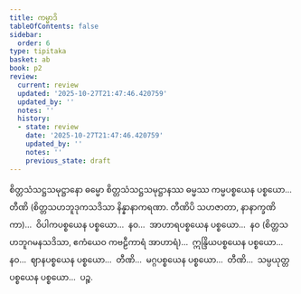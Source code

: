 ```yaml
---
title: ကမ္မာဒိ
tableOfContents: false
sidebar:
  order: 6
type: tipitaka
basket: ab
book: p2
review:
  current: review
  updated: '2025-10-27T21:47:46.420759'
  updated_by: ''
  notes: ''
  history:
  - state: review
    date: '2025-10-27T21:47:46.420759'
    updated_by: ''
    notes: ''
    previous_state: draft
---
```



<ReviewStatus review={frontmatter.review} showDetails={true} />

<HypothesisAnnotation frontmatter={frontmatter} />

<DynamicBreadcrumb />

<Division number="305" book="p2" e="ch" v="38" p="171">

<Paragraph number="3065" book="p2">
စိတ္တသံသဋ္ဌသမုဋ္ဌာနော ဓမ္မော စိတ္တသံသဋ္ဌသမုဋ္ဌာနဿ ဓမ္မဿ ကမ္မပစ္စယေန ပစ္စယော…  တီဏိ (စိတ္တသဟဘူဒုကသဒိသာ နိန္နာနာကရဏာ. တီဏိပိ သဟဇာတာ, နာနာက္ခဏိကာ)…  ဝိပါကပစ္စယေန ပစ္စယော…  နဝ…  အာဟာရပစ္စယေန ပစ္စယော…  နဝ (စိတ္တသဟဘူဂမနသဒိသာ, ဧကံယေဝ ကဗဠီကာရံ အာဟာရံ)…  ဣန္ဒြိယပစ္စယေန ပစ္စယော…  နဝ…  ဈာနပစ္စယေန ပစ္စယော…  တီဏိ…  မဂ္ဂပစ္စယေန ပစ္စယော…  တီဏိ…  သမ္ပယုတ္တပစ္စယေန ပစ္စယော…  ပဉ္စ.
</Paragraph>
</Division>